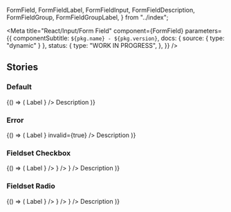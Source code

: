   FormField,
  FormFieldLabel,
  FormFieldInput,
  FormFieldDescription,
  FormFieldGroup,
  FormFieldGroupLabel,
} from "../index";

<Meta
  title="React/Input/Form Field"
  component={FormField}
  parameters={{
    componentSubtitle: `${pkg.name} - ${pkg.version}`,
    docs: { source: { type: "dynamic" } },
    status: {
      type: "WORK IN PROGRESS",
    },
  }}
/>

<Description markdown={readme} />

## Stories

### Default

<Canvas>
  <Story name="Default" args={{}}>
    {() => (
      <FormField>
        <FormFieldLabel htmlFor="textfield-1">Label</FormFieldLabel>
        <FormFieldInput>
          <TextField
            id={"textfield-1"}
            aria-describedby={"description-1"}
            placeholder={"Placeholder"}
            icon={<CalendarIcon />}
          />
        </FormFieldInput>
        <FormFieldDescription id="description-1">Description</FormFieldDescription>
      </FormField>
    )}
  </Story>
</Canvas>

### Error

<Canvas>
  <Story name="Error" args={{}}>
    {() => (
      <FormField error={true}>
        <FormFieldLabel htmlFor="textfield-1">Label</FormFieldLabel>
        <FormFieldInput>
          <TextField
            id={"textfield-1"}
            aria-describedby={"description-1"}
            placeholder={"Placeholder"}
            icon={<CalendarIcon />}
            invalid={true}
          />
        </FormFieldInput>
        <FormFieldDescription id="description-1">Description</FormFieldDescription>
      </FormField>
    )}
  </Story>
</Canvas>

### Fieldset Checkbox

<Canvas>
  <Story name="Fieldset Checkbox" args={{}}>
    {() => (
      <FormFieldGroup aria-describedby={"description-1"}>
        <FormFieldGroupLabel>Label</FormFieldGroupLabel>
        <FormFieldInput>
          <FormControlLabel
            label="Checkbox One"
            input={
              <Checkbox id={"checkbox-1"} onChange={action("Checkbox One action")} name={"checkbox"} value={"one"} />
            }
          />
          <FormControlLabel
            label="Checkbox Two"
            input={
              <Checkbox id={"checkbox-2"} onChange={action("Checkbox Two action")} name={"checkbox"} value={"two"} />
            }
          />
          <FormControlLabel
            label="Checkbox Three"
            input={
              <Checkbox
                id={"checkbox-3"}
                onChange={action("Checkbox Three action")}
                name={"checkbox"}
                value={"three"}
              />
            }
          />
        </FormFieldInput>
        <FormFieldDescription id="description-1">Description</FormFieldDescription>
      </FormFieldGroup>
    )}
  </Story>
</Canvas>

### Fieldset Radio

<Canvas>
  <Story name="Fieldset Radio" args={{}}>
    {() => (
      <FormFieldGroup aria-describedby={"description-2"}>
        <FormFieldGroupLabel>Label</FormFieldGroupLabel>
        <FormFieldInput>
          <FormControlLabel
            label="Radio One"
            input={<Radio id={"radio-1"} onChange={action("Radio One action")} name={"radio"} value={"one"} />}
          />
          <FormControlLabel
            label="Radio Two"
            input={<Radio id={"radio-2"} onChange={action("Radio Two action")} name={"radio"} value={"two"} />}
          />
          <FormControlLabel
            label="Radio Three"
            input={<Radio id={"radio-3"} onChange={action("Radio Three action")} name={"radio"} value={"three"} />}
          />
        </FormFieldInput>
        <FormFieldDescription id="description-2">Description</FormFieldDescription>
      </FormFieldGroup>
    )}
  </Story>
</Canvas>
